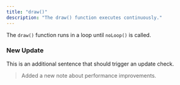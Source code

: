 ```yaml
---
title: "draw()"
description: "The draw() function executes continuously."
---
```


The `draw()` function runs in a loop until `noLoop()` is called.

### New Update  
This is an additional sentence that should trigger an update check.

> Added a new note about performance improvements.
